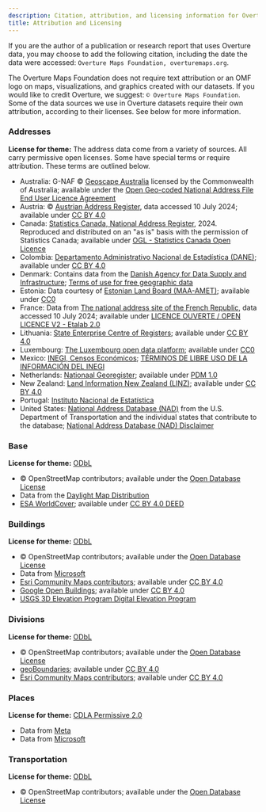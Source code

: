 ```yaml
---
description: Citation, attribution, and licensing information for Overture Maps data sources, data products, and visualizations created with Overture Maps datasets
title: Attribution and Licensing
---
```


If you are the author of a publication or research report that uses Overture data, you may choose to add the following citation, including the date the data were accessed: `Overture Maps Foundation, overturemaps.org`. 

The Overture Maps Foundation does not require text attribution or an OMF logo on maps, visualizations, and graphics created with our datasets. If you would like to credit Overture, we suggest: `© Overture Maps Foundation`. Some of the data sources we use in Overture datasets require their own attribution, according to their licenses. See below for more information.

### Addresses
**License for theme:** The address data come from a variety of sources. All carry permissive open licenses. Some have special terms or require attribution. These terms are outlined below.
- Australia: G-NAF © [Geoscape Australia](https://geoscape.com.au/) licensed by the Commonwealth of Australia; available under the [Open Geo-coded National Address File End User Licence Agreement](https://geoscape.com.au/wp-content/uploads/2022/08/EULA-G-NAF-Core-1.pdf)
- Austria: © [Austrian Address Register](https://geometadatensuche.inspire.gv.at/metadatensuche/srv/ger/catalog.search#/metadata/bd28c2b0-4ea5-41c2-8847-b7e8711a6512), data accessed 10 July 2024; available under [CC BY 4.0](https://creativecommons.org/licenses/by/4.0/)
- Canada: [Statistics Canada, National Address Register](https://www150.statcan.gc.ca/n1/pub/46-26-0002/462600022022001-eng.htm), 2024. Reproduced and distributed on an "as is" basis with the permission of Statistics Canada; available under [OGL - Statistics Canada Open Licence](https://www.statcan.gc.ca/en/reference/licence)
- Colombia: [Departamento Administrativo Nacional de Estadística (DANE)](https://www.dane.gov.co/); available under [CC BY 4.0](https://creativecommons.org/licenses/by/4.0/)
- Denmark: Contains data from the [Danish Agency for Data Supply and Infrastructure](https://eng.sdfi.dk/); [Terms of use for free geographic data](https://dataforsyningen.dk/asset/PDF/rettigheder_vilkaar/Vilk%C3%A5r%20for%20brug%20af%20frie%20geografiske%20data.pdf)
- Estonia: Data courtesy of [Estonian Land Board (MAA-AMET)](https://geoportaal.maaamet.ee/eng/); available under [CC0](https://creativecommons.org/public-domain/cc0/)
- France: Data from [The national address site of the French Republic](https://adresse.data.gouv.fr/), data accessed 10 July 2024; available under [LICENCE OUVERTE / OPEN LICENCE V2 - Etalab 2.0](https://etalab.gouv.fr/)
- Lithuania: [State Enterprise Centre of Registers](https://www.registrucentras.lt/en/); available under [CC BY 4.0](https://creativecommons.org/licenses/by/4.0/)
- Luxembourg: [The Luxembourg open data platform](https://data.public.lu/fr/); available under [CC0](https://creativecommons.org/public-domain/cc0/)
- Mexico: [INEGI, Censos Económicos](https://en.www.inegi.org.mx/default.html); [TÉRMINOS DE LIBRE USO DE LA INFORMACIÓN DEL INEGI](https://www.inegi.org.mx/contenidos/inegi/doc/terminos_info.pdf)
- Netherlands: [Nationaal Georegister](https://www.nationaalgeoregister.nl/geonetwork/srv/dut/catalog.search#/home); available under [PDM 1.0](https://creativecommons.org/publicdomain/mark/1.0/deed.nl)
- New Zealand: [Land Information New Zealand (LINZ)](https://www.linz.govt.nz/); available under [CC BY 4.0](https://creativecommons.org/licenses/by/4.0/)
- Portugal: [Instituto Nacional de Estatística](https://www.ine.pt/xportal/xmain?xpgid=ine_main&xpid=INE)
- United States: [National Address Database (NAD)](https://www.transportation.gov/gis/national-address-database) from the U.S. Department of Transportation and the individual states that contribute to the database; [National Address Database (NAD) Disclaimer](https://www.transportation.gov/mission/open/gis/national-address-database/national-address-database-nad-disclaimer)


### Base
**License for theme:** [ODbL](https://opendatacommons.org/licenses/odbl/) 
- © OpenStreetMap contributors; available under the [Open Database License](https://www.openstreetmap.org/copyright) 
- Data from the [Daylight Map Distribution](https://daylightmap.org/) 
- [ESA WorldCover](https://esa-worldcover.org/en/data-access); available under [CC BY 4.0 DEED](https://creativecommons.org/licenses/by/4.0/)


### Buildings
**License for theme:** [ODbL](https://opendatacommons.org/licenses/odbl/)
- © OpenStreetMap contributors; available under the [Open Database License](https://www.openstreetmap.org/copyright)
- Data from [Microsoft](https://www.microsoft.com/en-us/) 
- [Esri Community Maps contributors](https://communitymaps.arcgis.com/home/); available under [CC BY 4.0](https://creativecommons.org/licenses/by/4.0/)
- [Google Open Buildings](https://arxiv.org/abs/2107.12283); available under [CC BY 4.0](https://creativecommons.org/licenses/by/4.0/)
- [USGS 3D Elevation Program Digital Elevation Program](https://www.usgs.gov/3d-elevation-program)


### Divisions
**License for theme:** [ODbL](https://opendatacommons.org/licenses/odbl/)
- © OpenStreetMap contributors; available under the [Open Database License](https://www.openstreetmap.org/copyright) 
- [geoBoundaries](https://www.geoboundaries.org/); available under [CC BY 4.0](https://creativecommons.org/licenses/by/4.0/) 
- [Esri Community Maps contributors](https://communitymaps.arcgis.com/home/); available under [CC BY 4.0](https://creativecommons.org/licenses/by/4.0/)


### Places
**License for theme:** [CDLA Permissive 2.0](https://cdla.dev/permissive-2-0/)
- Data from [Meta](https://about.meta.com/)
- Data from [Microsoft](https://www.microsoft.com/en-us/)


### Transportation
**License for theme:** [ODbL](https://opendatacommons.org/licenses/odbl/)
- © OpenStreetMap contributors; available under the [Open Database License](https://www.openstreetmap.org/copyright)







